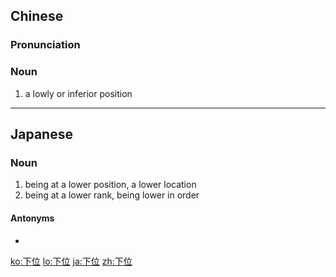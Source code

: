 ==Chinese==
{{zh-forms}}

===Pronunciation===
{{zh-pron
|m=xiàwèi
|mn=ē-ūi
|cat=n
}}

===Noun===
{{zh-noun}}

# a lowly or inferior position

----

==Japanese==
{{ja-kanjitab|か|い|yomi=on}}

===Noun===
{{ja-noun|かい}}
# being at a lower position, a lower location
# being at a lower rank, being lower in order

====Antonyms====
* {{ja-r|上位|じょうい}}

[[ko:下位]]
[[lo:下位]]
[[ja:下位]]
[[zh:下位]]